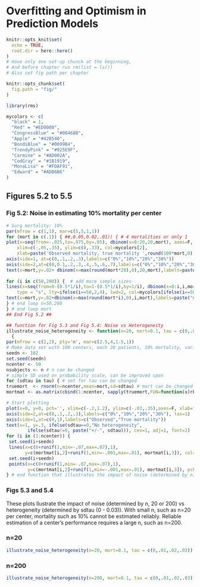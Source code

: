 # Overfitting and Optimism in Prediction Models {#ch:overfitting}

```r
knitr::opts_knit$set(
  echo = TRUE,
  root.dir = here::here()
)
# Have only one set-up chunck at the beginning,
# And before chapter run rm(list = ls())
# Also set fig path per chapter

knitr::opts_chunk$set(
  fig.path = "fig/"
)

library(rms)

mycolors <- c(
  "black" = 1,
  "Red" = "#ED0000",
  "CongressBlue" = "#00468B",
  "Apple" = "#42B540",
  "BondiBlue" = "#0099B4",
  "TrendyPink" = "#925E9F",
  "Carmine" = "#AD002A",
  "CodGray" = "#1B1919",
  "MonaLisa" = "#FDAF91",
  "Edward" = "#ADB6B6"
)
```

## Figures 5.2 to 5.5


### Fig 5.2: Noise in estimating 10% mortality per center

```r
# Surg mortality; 10%
par(mfrow = c(1,1), mar=c(5,5,1,1))
for (mort in c(.1)) { ##,0.05,0.02,.01)) { # 4 mortalities or only 1
plot(x=seq(from=-.025,to=.975,by=.05), dbinom(x=0:20,20,mort), axes=F,  type = "s", lwd=2,
    xlim=c(-.05,.35), ylim=c(0,.33), col=mycolors[2],
    xlab=paste('Observed mortality, true mortality ',round(100*mort,0),"%",sep=""), ylab='probability density') 
axis(side=1, at=c(0,.1,.2,.3),labels=c("0%","10%","20%","30%"))
axis(side=2,at=c(0,0.1,.2,.3,.4,.5,.6,.7),labels=c("0%","10%","20%","30%","40%","50%","60%","70%"))
text(x=mort,y=.02+ dbinom(x=max(round(mort*20),0),20,mort),labels=paste("n=20"), col=mycolors[2])
                    
for (i in c(50,200)) {  # add more sample sizes
lines(x=seq(from=0-(0.5*1/i),to=1-(0.5*1/i),by=1/i), dbinom(x=0:i,i,mort),  
    type = "s", lty=ifelse(i==50,2,4), lwd=2, col=mycolors[ifelse(i==50,3,4)])   
text(x=mort,y=.02+dbinom(x=max(round(mort*i),0),i,mort),labels=paste("n=",i, sep=""), col=mycolors[ifelse(i==50,3,4)]) 
} # end loop n=50,200
} # end loop mort
## End Fig 5.2 ##

```


```r
## function for Fig 5.3 and Fig 5.4: Noise vs Heterogeneity
illustrate_noise_heterogeneity <- function(n=20, mort=0.1, tau = c(0,.01,.02,.03)) 
  { 
par(mfrow = c(2,2), pty='m', mar=c(2.5,4,1.5,1))
# Make data set with 100 centers, each 20 patients, 10% mortality, variability sd 0 to 0.03
seedn <- 102
set.seed(seedn)
ncenter <- 50
nsubjects <- n # n can be changed
# simple SD used on probability scale, can be improved upon
for (sdtau in tau) { # set for tau can be changed
truemort  <- rnorm(n=ncenter,mean=mort,sd=sdtau) # mort can be changed
mortmat <- as.matrix(cbind(1:ncenter, sapply(truemort,FUN=function(x)rbinom(n=1,nsubjects,x))/nsubjects,truemort))

# Start plotting
plot(x=0, y=0, pch='', xlim=c(-.2,1.2), ylim=c(-.03,.35),axes=F, xlab="", ylab=ifelse(sdtau==0 | sdtau==.02, 'Mortality', ""))
axis(side=2,at=c(0,.1,.2,.3),labels=c("0%","10%","20%","30%"), las=1)
axis(side=1,at=c(0,1),labels=c("Observed","True mortality"))
text(x=1, y=.3, ifelse(sdtau==0,"No heterogeneity", 
        ifelse(sdtau!=0, paste("+/-", sdtau))), cex=1, adj=1, font=2)
for (i in (1:ncenter)) {
 set.seed(i+seedn)
 lines(x=c(0+runif(1,min=-.07,max=.07),1), 
       y=c(mortmat[i,2]+runif(1,min=-.001,max=.01), mortmat[i,3]), col=mycolors[rep(1:10,10)[i]])
 set.seed(i+seedn)
 points(x=c(0+runif(1,min=-.07,max=.07),1), 
        y=c(mortmat[i,2]+runif(1,min=-.001,max=.01), mortmat[i,3]), pch=c("o", "+"),col=mycolors[rep(1:10,10)[i]]) } }
} # end function that illustrates the impact of noise (determined by n) vs heterogeneity (determined by sdtau)
```

### Figs 5.3 and 5.4
These plots llustrate the impact of noise (determined by n, 20 or 200) vs heterogeneity (determined by sdtau (0 - 0.03)). With small n, such as n=20 per center, mortality such as 10% cannot be estimated reliably. Reliable estimation of a center's performance requires a large n, such as n=200.

### n=20

```r
illustrate_noise_heterogeneity(n=20, mort=0.1, tau = c(0,.01,.02,.03)) 
```

### n=200

```r
illustrate_noise_heterogeneity(n=200, mort=0.1, tau = c(0,.01,.02,.03)) 
```

